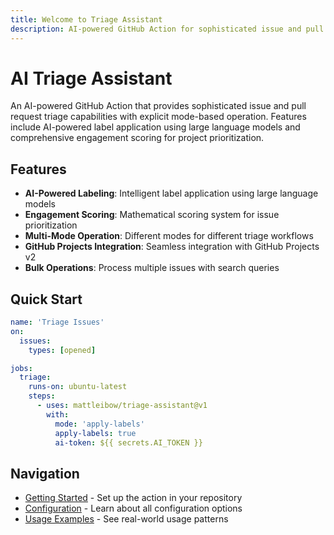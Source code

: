 ```yaml
---
title: Welcome to Triage Assistant
description: AI-powered GitHub Action for sophisticated issue and pull request triage
---
```


# AI Triage Assistant

An AI-powered GitHub Action that provides sophisticated issue and pull request triage capabilities with explicit mode-based operation. Features include AI-powered label application using large language models and comprehensive engagement scoring for project prioritization.

## Features

- **AI-Powered Labeling**: Intelligent label application using large language models
- **Engagement Scoring**: Mathematical scoring system for issue prioritization
- **Multi-Mode Operation**: Different modes for different triage workflows
- **GitHub Projects Integration**: Seamless integration with GitHub Projects v2
- **Bulk Operations**: Process multiple issues with search queries

## Quick Start

```yaml
name: 'Triage Issues'
on:
  issues:
    types: [opened]

jobs:
  triage:
    runs-on: ubuntu-latest
    steps:
      - uses: mattleibow/triage-assistant@v1
        with:
          mode: 'apply-labels'
          apply-labels: true
          ai-token: ${{ secrets.AI_TOKEN }}
```

## Navigation

- [Getting Started](/guides/getting-started/) - Set up the action in your repository
- [Configuration](/guides/configuration/) - Learn about all configuration options
- [Usage Examples](/guides/examples/) - See real-world usage patterns